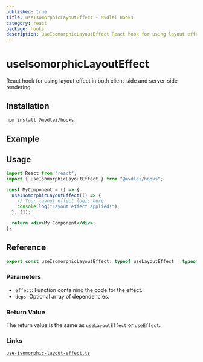 ```yaml
---
published: true
title: useIsomorphicLayoutEffect - Mvdlei Hooks
category: react
package: hooks
description: useIsomorphicLayoutEffect React hook for using layout effect in both client-side and server-side rendering.
---
```


# useIsomorphicLayoutEffect

React hook for using layout effect in both client-side and server-side rendering.

## Installation

```bash
npm install @mvdlei/hooks
```

## Example

## Usage

```jsx
import React from "react";
import { useIsomorphicLayoutEffect } from "@mvdlei/hooks";

const MyComponent = () => {
  useIsomorphicLayoutEffect(() => {
    // Your layout effect logic here
    console.log("Layout effect applied!");
  }, []);

  return <div>My Component</div>;
};
```

## Reference

```ts
export const useIsomorphicLayoutEffect: typeof useLayoutEffect | typeof useEffect;
```

### Parameters

- `effect`: Function containing the code for the effect.
- `deps`: Optional array of dependencies.

### Return Value

The return value is the same as `useLayoutEffect` or `useEffect`.

### Links

[`use-isomorphic-layout-effect.ts`](https://github.com/m10rten/suite/tree/main/packages/hooks/src/use-isomorphic-layout-effect.ts)
